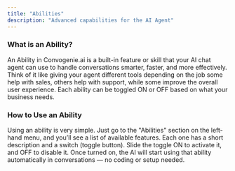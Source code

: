 ```yaml
---
title: "Abilities"
description: "Advanced capabilities for the AI Agent"
---
```


### What is an Ability?

An Ability in Convogenie.ai is a built-in feature or skill that your AI chat agent can use to handle conversations smarter, faster, and more effectively. Think of it like giving your agent different tools depending on the job some help with sales, others help with support, while some improve the overall user experience. Each ability can be toggled ON or OFF based on what your business needs.

### How to Use an Ability

Using an ability is very simple. Just go to the "Abilities" section on the left-hand menu, and you’ll see a list of available features. Each one has a short description and a switch (toggle button). Slide the toggle ON to activate it, and OFF to disable it. Once turned on, the AI will start using that ability automatically in conversations — no coding or setup needed.